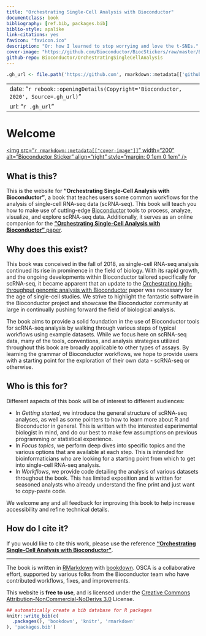 ```yaml
--- 
title: "Orchestrating Single-Cell Analysis with Bioconductor"
documentclass: book
bibliography: [ref.bib, packages.bib]
biblio-style: apalike
link-citations: yes
favicon: "favicon.ico"
description: "Or: how I learned to stop worrying and love the t-SNEs."
cover-image: "https://github.com/Bioconductor/BiocStickers/raw/master/Bioconductor/Bioconductor-serial.gif"
github-repo: Bioconductor/OrchestratingSingleCellAnalysis
---
```


```r
.gh_url <- file.path('https://github.com', rmarkdown::metadata[['github-repo']])
```

---
date: "`r rebook::openingDetails(Copyright='Bioconductor, 2020', Source=.gh_url)`"
url: "`r .gh_url`"
---

# Welcome {-}

<a href="https://bioconductor.org"><img src="`r rmarkdown::metadata[["cover-image"]]`" width="200" alt="Bioconductor Sticker" align="right" style="margin: 0 1em 0 1em" /></a> 

## What is this? {-}

This is the website for __"Orchestrating Single-Cell Analysis with Bioconductor"__, a book that teaches users some common workflows for the analysis of single-cell RNA-seq data (scRNA-seq). 
This book will teach you how to make use of cutting-edge [Bioconductor](https://bioconductor.org) tools to process, analyze, visualize, and explore scRNA-seq data. 
Additionally, it serves as an online companion for the [__"Orchestrating Single-Cell Analysis with Bioconductor"__ paper](https://www.nature.com/articles/s41592-019-0654-x). 

## Why does this exist? {-}

This book was conceived in the fall of 2018, as single-cell RNA-seq analysis continued its rise in prominence in the field of biology. 
With its rapid growth, and the ongoing developments within Bioconductor tailored specifically for scRNA-seq, it became apparent that an update to the [Orchestrating high-throughput genomic analysis with Bioconductor](https://www.nature.com/articles/nmeth.3252) paper was necessary for the age of single-cell studies.
We strive to highlight the fantastic software in the Bioconductor project and showcase the Bioconductor community at large in continually pushing forward the field of biological analysis. 

The book aims to provide a solid foundation in the use of Bioconductor tools for scRNA-seq analysis by walking through various steps of typical workflows using example datasets.
While we focus here on scRNA-seq data, many of the tools, conventions, and analysis strategies utilized throughout this book are broadly applicable to other types of assays. 
By learning the grammar of Bioconductor workflows, we hope to provide users with a starting point for the exploration of their own data - scRNA-seq or otherwise. 

## Who is this for? {-}

Different aspects of this book will be of interest to different audiences:

- In _Getting started_, we introduce the general structure of scRNA-seq analyses, as well as some pointers to how to learn more about R and Bioconductor in general.
This is written with the interested experimental biologist in mind, and do our best to make few assumptions on previous programming or statistical experience. 
- In _Focus topics_, we perform deep dives into specific topics and the various options that are available at each step.
This is intended for bioinformaticians who are looking for a starting point from which to get into single-cell RNA-seq analysis. 
- In _Workflows_, we provide code detailing the analysis of various datasets throughout the book.
This has limited exposition and is written for seasoned analysts who already understand the fine print and just want to copy-paste code.

We welcome any and all feedback for improving this book to help increase accessibility and refine technical details.

## How do I cite it? {-}

If you would like to cite this work, please use the reference [__"Orchestrating Single-Cell Analysis with Bioconductor"__](https://www.nature.com/articles/s41592-019-0654-x). 

---

The book is written in [RMarkdown](https://rmarkdown.rstudio.com) with [bookdown](https://bookdown.org). OSCA is a collaborative effort, supported by various folks from the Bioconductor team who have contributed workflows, fixes, and improvements.

This website is __free to use__, and is licensed under the [Creative Commons Attribution-NonCommercial-NoDerivs 3.0](http://creativecommons.org/licenses/by-nc-nd/3.0/us/) License.

```r
## automatically create a bib database for R packages
knitr::write_bib(c(
  .packages(), 'bookdown', 'knitr', 'rmarkdown'
), 'packages.bib')
```

